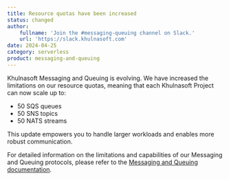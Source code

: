 ```yaml
---
title: Resource quotas have been increased
status: changed
author:
    fullname: 'Join the #messaging-queuing channel on Slack.'
    url: 'https://slack.khulnasoft.com'
date: 2024-04-25
category: serverless
product: messaging-and-queuing
---
```



Khulnasoft Messaging and Queuing is evolving. We have increased the limitations on our resource quotas, meaning that each Khulnasoft Project can now scale up to:
- 50 SQS queues
- 50 SNS topics
- 50 NATS streams

This update empowers you to handle larger workloads and enables more robust communication.

For detailed information on the limitations and capabilities of our Messaging and Queuing protocols, please refer to the [Messaging and Queuing documentation](/serverless/messaging/reference-content/limitations/).

